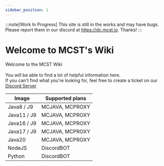 ```yaml
---
sidebar_position: 1
---
```


:::note[Work In Progress]
This site is still in the works and may have bugs. Please report them in our discord at https://dc.mcst.io. Thanks!
:::

# Welcome to MCST's Wiki

Welcome to the MCST Wiki\
\
You will be able to find a lot of helpful information here.\
If you can't find what you're looking for, feel free to create a ticket on our [Discord Server](https://discord.gg/dzAxSz5C4x)



| Image       | Supported plans |
| ----------- | --------------- |
| Java8 / J9  | MCJAVA, MCPROXY |
| Java11 / J9 | MCJAVA, MCPROXY |
| Java16 / J9 | MCJAVA, MCPROXY |
| Java17 / J9 | MCJAVA, MCPROXY |
| Java20      | MCJAVA, MCPROXY |
| NodeJS      | DiscordBOT      |
| Python      | DiscordBOT      |

